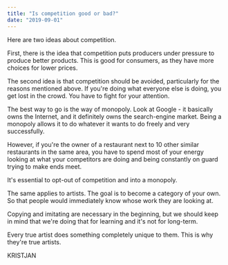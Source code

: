 ```yaml
---
title: "Is competition good or bad?"
date: "2019-09-01"
---
```


Here are two ideas about competition. 

First, there is the idea that competition puts producers under pressure to produce better products. This is good for consumers, as they have more choices for lower prices.

The second idea is that competition should be avoided, particularly for the reasons mentioned above. If you're doing what everyone else is doing, you get lost in the crowd. You have to fight for your attention. 

The best way to go is the way of monopoly. Look at Google - it basically owns the Internet, and it definitely owns the search-engine market. Being a monopoly allows it to do whatever it wants to do freely and very successfully.

However, if you're the owner of a restaurant next to 10 other similar restaurants in the same area, you have to spend most of your energy looking at what your competitors are doing and being constantly on guard trying to make ends meet.

It's essential to opt-out of competition and into a monopoly.

The same applies to artists. The goal is to become a category of your own. So that people would immediately know whose work they are looking at.

Copying and imitating are necessary in the beginning, but we should keep in mind that we're doing that for learning and it's not for long-term.

Every true artist does something completely unique to them. This is why they're true artists. 

KRISTJAN
